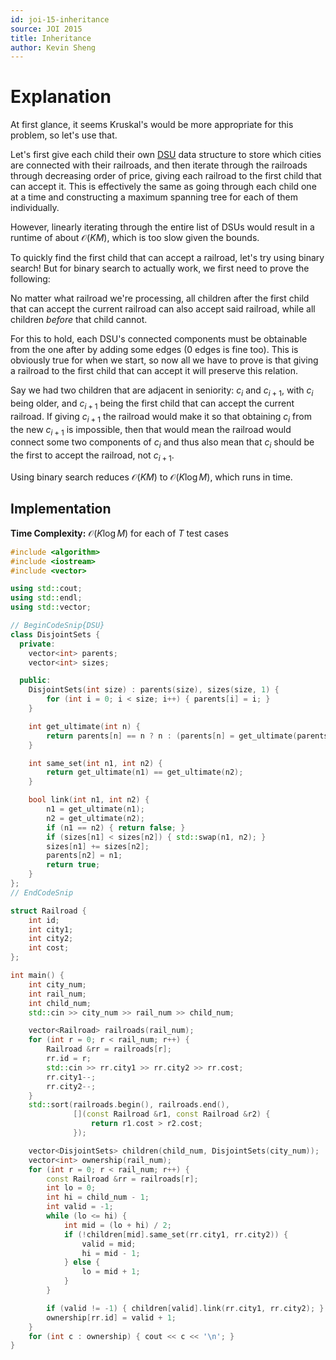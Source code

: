 ```yaml
---
id: joi-15-inheritance
source: JOI 2015
title: Inheritance
author: Kevin Sheng
---
```


# Explanation

At first glance, it seems Kruskal's would be more appropriate for this problem, so let's use that.

Let's first give each child their own [DSU](/gold/dsu) data structure to store which cities are connected with their railroads,
and then iterate through the railroads through decreasing order of price,
giving each railroad to the first child that can accept it. This is effectively the same as going through
each child one at a time and constructing a maximum spanning tree for each of them individually.

However, linearly iterating through the entire list of DSUs would result in a
runtime of about $\mathcal{O}(KM)$, which is too slow given the bounds.

To quickly find the first child that can accept a railroad, let's try using binary search!
But for binary search to actually work, we first need to prove the following:

No matter what railroad we're processing,
all children after the first child that can accept the current railroad
can also accept said railroad, while all children *before* that child cannot.

For this to hold, each DSU's connected components must be obtainable from the one after by adding some edges (0 edges is fine too).
This is obviously true for when we start, so now all we have to prove is that giving a railroad to the first child that can accept it will preserve this relation.

Say we had two children that are adjacent in seniority: $c_i$ and $c_{i+1}$, with $c_i$ being older, and $c_{i+1}$ being the first child that can accept the current railroad.
If giving $c_{i+1}$ the railroad would make it so that obtaining $c_i$ from the new $c_{i+1}$ is impossible,
then that would mean the railroad would connect some two components of $c_i$ and thus also mean that $c_i$ should be the first to accept the railroad, not $c_{i+1}$.

Using binary search reduces $\mathcal{O}(KM)$ to $\mathcal{O}(K \log M)$, which runs in time.

## Implementation

**Time Complexity:** $\mathcal{O}(K\log M)$ for each of $T$ test cases

<LanguageSection>
<CPPSection>

```cpp
#include <algorithm>
#include <iostream>
#include <vector>

using std::cout;
using std::endl;
using std::vector;

// BeginCodeSnip{DSU}
class DisjointSets {
  private:
	vector<int> parents;
	vector<int> sizes;

  public:
	DisjointSets(int size) : parents(size), sizes(size, 1) {
		for (int i = 0; i < size; i++) { parents[i] = i; }
	}

	int get_ultimate(int n) {
		return parents[n] == n ? n : (parents[n] = get_ultimate(parents[n]));
	}

	int same_set(int n1, int n2) {
		return get_ultimate(n1) == get_ultimate(n2);
	}

	bool link(int n1, int n2) {
		n1 = get_ultimate(n1);
		n2 = get_ultimate(n2);
		if (n1 == n2) { return false; }
		if (sizes[n1] < sizes[n2]) { std::swap(n1, n2); }
		sizes[n1] += sizes[n2];
		parents[n2] = n1;
		return true;
	}
};
// EndCodeSnip

struct Railroad {
	int id;
	int city1;
	int city2;
	int cost;
};

int main() {
	int city_num;
	int rail_num;
	int child_num;
	std::cin >> city_num >> rail_num >> child_num;

	vector<Railroad> railroads(rail_num);
	for (int r = 0; r < rail_num; r++) {
		Railroad &rr = railroads[r];
		rr.id = r;
		std::cin >> rr.city1 >> rr.city2 >> rr.cost;
		rr.city1--;
		rr.city2--;
	}
	std::sort(railroads.begin(), railroads.end(),
	          [](const Railroad &r1, const Railroad &r2) {
		          return r1.cost > r2.cost;
	          });

	vector<DisjointSets> children(child_num, DisjointSets(city_num));
	vector<int> ownership(rail_num);
	for (int r = 0; r < rail_num; r++) {
		const Railroad &rr = railroads[r];
		int lo = 0;
		int hi = child_num - 1;
		int valid = -1;
		while (lo <= hi) {
			int mid = (lo + hi) / 2;
			if (!children[mid].same_set(rr.city1, rr.city2)) {
				valid = mid;
				hi = mid - 1;
			} else {
				lo = mid + 1;
			}
		}

		if (valid != -1) { children[valid].link(rr.city1, rr.city2); }
		ownership[rr.id] = valid + 1;
	}
	for (int c : ownership) { cout << c << '\n'; }
}
```
</CPPSection>
</LanguageSection>

